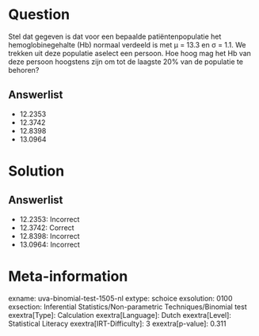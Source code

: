Question
========

Stel dat gegeven is dat voor een bepaalde patiëntenpopulatie het
hemoglobinegehalte (Hb) normaal verdeeld is met μ = 13.3 en σ = 1.1. We
trekken uit deze populatie aselect een persoon. Hoe hoog mag het Hb van
deze persoon hoogstens zijn om tot de laagste 20% van de populatie te
behoren?

Answerlist
----------

* 12.2353
* 12.3742
* 12.8398
* 13.0964

Solution
========

Answerlist
----------

* 12.2353: Incorrect
* 12.3742: Correct
* 12.8398: Incorrect
* 13.0964: Incorrect

Meta-information
================
exname: uva-binomial-test-1505-nl
extype: schoice
exsolution: 0100
exsection: Inferential Statistics/Non-parametric Techniques/Binomial test
exextra[Type]: Calculation
exextra[Language]: Dutch
exextra[Level]: Statistical Literacy
exextra[IRT-Difficulty]: 3
exextra[p-value]: 0.311
